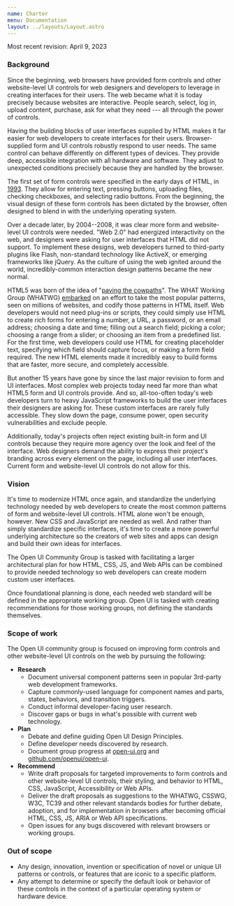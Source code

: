 ```yaml
---
name: Charter
menu: Documentation
layout: ../layouts/Layout.astro
---
```


Most recent revision: April 9, 2023

### Background

Since the beginning, web browsers have provided form controls and other website-level UI controls for web designers and developers to leverage in creating interfaces for their users. The web became what it is today precisely because websites are interactive. People search, select, log in, upload content, purchase, ask for what they need --- all through the power of controls.

Having the building blocks of user interfaces supplied by HTML makes it far easier for web developers to create interfaces for their users. Browser-supplied form and UI controls robustly respond to user needs. The same control can behave differently on different types of devices. They provide deep, accessible integration with all hardware and software. They adjust to unexpected conditions precisely because they are handled by the browser.

The first set of form controls were specified in the early days of HTML, in [1993](https://www.w3.org/MarkUp/HTMLPlus/htmlplus_1.html). They allow for entering text, pressing buttons, uploading files, checking checkboxes, and selecting radio buttons. From the beginning, the visual design of these form controls has been dictated by the browser, often designed to blend in with the underlying operating system.

Over a decade later, by 2004--2008, it was clear more form and website-level UI controls were needed. "Web 2.0" had energized interactivity on the web, and designers were asking for user interfaces that HTML did not support. To implement these designs, web developers turned to third-party plugins like Flash, non-standard technology like ActiveX, or emerging frameworks like jQuery. As the culture of using the web ignited around the world, incredibly-common interaction design patterns became the new normal.

HTML5 was born of the idea of "[paving the cowpaths](https://www.w3.org/TR/html-design-principles/#pave-the-cowpaths)". The WHAT Working Group (WHATWG) [embarked](https://lists.w3.org/Archives/Public/public-html/2007Apr/0429.html) on an effort to take the most popular patterns, seen on millions of websites, and codify those patterns in HTML itself. Web developers would not need plug-ins or scripts, they could simply use HTML to create rich forms for entering a number, a URL, a password, or an email address; choosing a date and time; filling out a search field; picking a color; choosing a range from a slider; or choosing an item from a predefined list. For the first time, web developers could use HTML for creating placeholder text, specifying which field should capture focus, or making a form field required. The new HTML elements made it incredibly easy to build forms that are faster, more secure, and completely accessible.

But another 15 years have gone by since the last major revision to form and UI interfaces. Most complex web projects today need far more than what HTML5 form and UI controls provide. And so, all-too-often today's web developers turn to heavy JavaScript frameworks to build the user interfaces their designers are asking for. These custom interfaces are rarely fully accessible. They slow down the page, consume power, open security vulnerabilities and exclude people.

Additionally, today's projects often reject existing built-in form and UI controls because they require more agency over the look and feel of the interface. Web designers demand the ability to express their project's branding across every element on the page, including all user interfaces. Current form and website-level UI controls do not allow for this.

### Vision

It's time to modernize HTML once again, and standardize the underlying technology needed by web developers to create the most common patterns of form and website-level UI controls. HTML alone won't be enough, however. New CSS and JavaScript are needed as well. And rather than simply standardize specific interfaces, it's time to create a more powerful underlying architecture so the creators of web sites and apps can design and build their own ideas for interfaces.

The Open UI Community Group is tasked with facilitating a larger architectural plan for how HTML, CSS, JS, and Web APIs can be combined to provide needed technology so web developers can create modern custom user interfaces.

Once foundational planning is done, each needed web standard will be defined in the appropriate working group. Open UI is tasked with creating recommendations for those working groups, not defining the standards themselves.

### Scope of work

The Open UI community group is focused on improving form controls and other website-level UI controls on the web by pursuing the following:

- **Research**
  - Document universal component patterns seen in popular 3rd-party web development frameworks.
  - Capture commonly-used language for component names and parts, states, behaviors, and transition triggers.
  - Conduct informal developer-facing user research.
  - Discover gaps or bugs in what's possible with current web technology.
- **Plan**
  - Debate and define guiding Open UI Design Principles.
  - Define developer needs discovered by research.
  - Document group progress at [open-ui.org](https://open-ui.org/) and [github.com/openui/open-ui](https://github.com/openui/open-ui).
- **Recommend**
  - Write draft proposals for targeted improvements to form controls and other website-level UI controls, their styling, and behavior to HTML, CSS, JavaScript, Accessibility or Web APIs.
  - Deliver the draft proposals as suggestions to the WHATWG, CSSWG, W3C, TC39 and other relevant standards bodies for further debate, adoption, and for implementation in browsers after becoming official HTML, CSS, JS, ARIA or Web API specifications.
  - Open issues for any bugs discovered with relevant browsers or working groups.

### Out of scope

- Any design, innovation, invention or specification of novel or unique UI patterns or controls, or features that are iconic to a specific platform.
- Any attempt to determine or specify the default look or behavior of these controls in the context of a particular operating system or hardware device.
